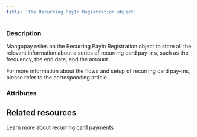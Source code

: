 ```yaml
---
title: 'The Recurring PayIn Registration object'
---
```


  
### Description
Mangopay relies on the Recurring PayIn Registration object to store all the relevant information about a series of recurring card pay-ins, such as the frequency, the end date, and the amount.  

For more information about the flows and setup of recurring card pay-ins, please refer to the corresponding article.

### Attributes  

<Id />  

<Status2 />  

<ResultCode />  

<ResultMessage />  

<CurrentState />  

<RecurringType />  

<TotalAmount />  

<CycleNumber />  

<AuthorId1 />  

<CardId />  

<CreditedUserId />  

<CreditedWalletId1 />  

<Billing1 />  

<Shipping1 />  

<EndDate />  

<Frequency />  

<FixedNextAmount />  

<FractionedPayment />  

<FreeCycles />  

<FirstTransactionDebitedFunds />  

<FirstTransactionFees />  

<NextTransactionDebitedFunds />  

<NextTransactionFees />  

<Migration />  

<ProfilingAttemptReference />

## Related resources

<Card title="Guide" href="/guides/payment-methods/card/recurring">Learn more about recurring card payments</Card>